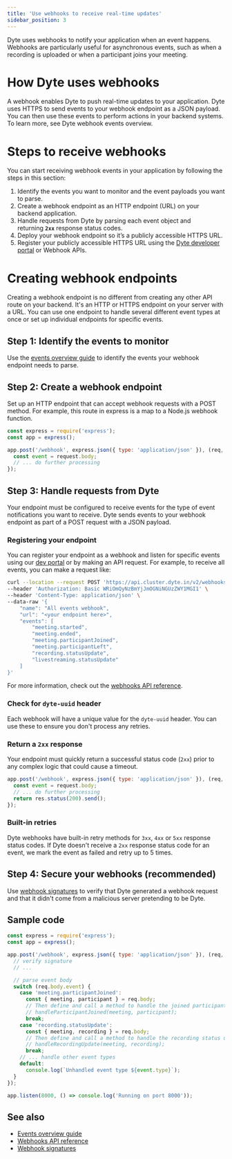 ```yaml
---
title: 'Use webhooks to receive real-time updates'
sidebar_position: 3
---
```


Dyte uses webhooks to notify your application when an event happens. Webhooks
are particularly useful for asynchronous events, such as when a recording is
uploaded or when a participant joins your meeting.

# How Dyte uses webhooks

A webhook enables Dyte to push real-time updates to your application. Dyte uses
HTTPS to send events to your webhook endpoint as a JSON payload. You can then
use these events to perform actions in your backend systems. To learn more, see
Dyte webhook events overview.

# Steps to receive webhooks

You can start receiving webhook events in your application by following the
steps in this section:

1. Identify the events you want to monitor and the event payloads you want to
   parse.
2. Create a webhook endpoint as an HTTP endpoint (URL) on your backend
   application.
3. Handle requests from Dyte by parsing each event object and
   returning **`2xx`** response status codes.
4. Deploy your webhook endpoint so it’s a publicly accessible HTTPS URL.
5. Register your publicly accessible HTTPS URL using the
   [Dyte developer portal](http://dev.dyte.io) or Webhook APIs.

# Creating webhook endpoints

Creating a webhook endpoint is no different from creating any other API route on
your backend. It's an HTTP or HTTPS endpoint on your server with a URL. You can
use one endpoint to handle several different event types at once or set up
individual endpoints for specific events.

## Step 1: Identify the events to monitor

Use the [events overview guide](/guides-v2/webhooks/webhook-events) to identify
the events your webhook endpoint needs to parse.

## Step 2: Create a webhook endpoint

Set up an HTTP endpoint that can accept webhook requests with a POST method. For
example, this route in express is a map to a Node.js webhook function.

```js
const express = require('express');
const app = express();

app.post('/webhook', express.json({ type: 'application/json' }), (req, res) => {
  const event = request.body;
  // ... do further processing
});
```

## Step 3: Handle requests from Dyte

Your endpoint must be configured to receive events for the type of event
notifications you want to receive. Dyte sends events to your webhook endpoint as
part of a POST request with a JSON payload.

### Registering your endpoint

You can register your endpoint as a webhook and listen for specific events using
our [dev portal](https://dev.dyte.io) or by making an API request. For example,
to receive all events, you can make a request like:

```bash
curl --location --request POST 'https://api.cluster.dyte.in/v2/webhooks' \
--header 'Authorization: Basic WRiOmQyNzBmYjJmOGNiNGUzZWY1MGI1' \
--header 'Content-Type: application/json' \
--data-raw '{
    "name": "All events webhook",
    "url": "<your endpoint here>",
    "events": [
        "meeting.started",
        "meeting.ended",
        "meeting.participantJoined",
        "meeting.participantLeft",
        "recording.statusUpdate",
        "livestreaming.statusUpdate"
    ]
}'
```

For more information, check out the
[webhooks API reference](http://docs.dyte.io/api/?v=v2#/operations/addWebhook).

### Check for `dyte-uuid` header

Each webhook will have a unique value for the `dyte-uuid` header. You can use
these to ensure you don't process any retries.

### Return a `2xx` response

Your endpoint must quickly return a successful status code (`2xx`) prior to any
complex logic that could cause a timeout.

```js
app.post('/webhook', express.json({ type: 'application/json' }), (req, res) => {
  const event = request.body;
  // ... do further processing
  return res.status(200).send();
});
```

### Built-in retries

Dyte webhooks have built-in retry methods for `3xx`, `4xx` or `5xx` response
status codes. If Dyte doesn't receive a `2xx` response status code for an event,
we mark the event as failed and retry up to 5 times.

## Step 4: Secure your webhooks (recommended)

Use [webhook signatures](/guides-v2/webhooks/signatures) to verify that Dyte
generated a webhook request and that it didn't come from a malicious server
pretending to be Dyte.

## Sample code

<Tabs>

<TabItem value="node" label="Node.js">

```js
const express = require('express');
const app = express();

app.post('/webhook', express.json({ type: 'application/json' }), (req, res) => {
  // verify signature
  // ...

  // parse event body
  switch (req.body.event) {
    case 'meeting.participantJoined':
      const { meeting, participant } = req.body;
      // Then define and call a method to handle the joined participant
      // handleParticipantJoined(meeting, participant);
      break;
    case 'recording.statusUpdate':
      const { meeting, recording } = req.body;
      // Then define and call a method to handle the recording status update
      // handleRecordingUpdate(meeting, recording);
      break;
    // ... handle other event types
    default:
      console.log(`Unhandled event type ${event.type}`);
  }
});

app.listen(8000, () => console.log('Running on port 8000'));
```

</TabItem>

</Tabs>

## See also

- [Events overview guide](/guides-v2/webhooks/webhook-events)
- [Webhooks API reference](http://docs.dyte.io/api/?v=v2#/operations/addWebhook)
- [Webhook signatures](/guides-v2/webhooks/signatures)
